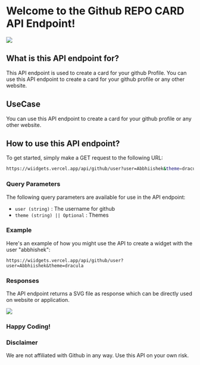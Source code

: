 # Welcome to the Github REPO CARD API Endpoint!

![](https://wiidgets.vercel.app/api/github/user?user=Abbhiishek&theme=dracula)

## What is this API endpoint for?

This API endpoint is used to create a card for your github Profile. You can use this API endpoint to create a card for your github profile or any other website.

## UseCase
You can use this API endpoint to create a card for your github profile or any other website.

## How to use this API endpoint?

To get started, simply make a GET request to the following URL:


```bash
https://wiidgets.vercel.app/api/github/user?user=Abbhiishek&theme=dracula
```
### Query Parameters
The following query parameters are available for use in the API endpoint:

- `user (string)`   : The username for github
- `theme (string) || Optional`   : Themes


### Example

Here's an example of how you might use the API to create a widget with the user "abbhishek":

```link
https://wiidgets.vercel.app/api/github/user?user=Abbhiishek&theme=dracula
```
### Responses
The API endpoint returns a SVG file as response which can be directly used on website or application.

![](https://wiidgets.vercel.app/api/github/user?user=Abbhiishek&theme=dracula)



### Happy Coding!


### Disclaimer
We are not affiliated with Github in any way. Use this API on your own risk.